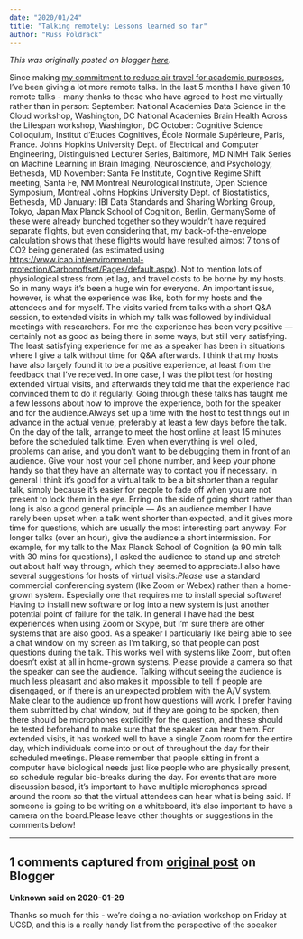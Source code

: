 ```yaml
---
date: "2020/01/24"
title: "Talking remotely: Lessons learned so far"
author: "Russ Poldrack"
---
```


*This was originally posted on blogger [here](https://russpoldrack.blogspot.com/2020/01/talking-remotely-lessons-learned-so-far.html)*.

Since making [my commitment to reduce air travel for academic purposes](http://www.russpoldrack.org/2019/06/why-i-will-be-flying-less.html), I’ve been giving a lot more remote talks.  In the last 5 months I have given 10 remote talks - many thanks to those who have agreed to host me virtually rather than in person: September: National Academies Data Science in the Cloud workshop, Washington, DC National Academies Brain Health Across the Lifespan workshop, Washington, DC October: Cognitive Science Colloquium, Institut d'Etudes Cognitives, École Normale Supérieure, Paris, France. Johns Hopkins University Dept. of Electrical and Computer Engineering, Distinguished Lecturer Series, Baltimore, MD NIMH  Talk Series on Machine Learning in Brain Imaging, Neuroscience, and Psychology, Bethesda, MD November: Santa Fe Institute, Cognitive Regime Shift meeting, Santa Fe, NM Montreal Neurological Institute, Open Science Symposium, Montreal Johns Hopkins University Dept. of Biostatistics,  Bethesda, MD January: IBI Data Standards and Sharing Working Group, Tokyo, Japan Max Planck School of Cognition, Berlin, GermanySome of these were already bunched together so they wouldn’t have required separate flights, but even considering that, my back-of-the-envelope calculation shows that these flights would have resulted almost 7 tons of CO2 being generated (as estimated using [https://www.icao.int/environmental-protection/Carbonoffset/Pages/default.aspx](https://www.icao.int/environmental-protection/Carbonoffset/Pages/default.aspx)).  Not to mention lots of physiological stress from jet lag, and travel costs to be borne by my hosts. So in many ways it’s been a huge win for everyone. An important issue, however, is what the experience was like, both for my hosts and the attendees and for myself.  The visits varied from talks with a short Q&A session, to extended visits in which my talk was followed by individual meetings with researchers. For me the experience has been very positive — certainly not as good as being there in some ways, but still very satisfying.  The least satisfying experience for me as a speaker has been in situations where I give a talk without time for Q&A afterwards.  I think that my hosts have also largely found it to be a positive experience, at least from the feedback that I’ve received. In one case, I was the pilot test for hosting extended virtual visits, and afterwards they told me that the experience had convinced them to do it regularly.  Going through these talks has taught me a few lessons about how to improve the experience, both for the speaker and for the audience.Always set up a time with the host to test things out in advance in the actual venue, preferably at least a few days before the talk. On the day of the talk, arrange to meet the host online at least 15 minutes before the scheduled talk time.  Even when everything is well oiled, problems can arise, and you don’t want to be debugging them in front of an audience. Give your host your cell phone number, and keep your phone handy so that they have an alternate way to contact you if necessary.  In general I think it’s good for a virtual talk to be a bit shorter than a regular talk, simply because it’s easier for people to fade off when you are not present to look them in the eye.  Erring on the side of going short rather than long is also a good general principle — As an audience member I have rarely been upset when a talk went shorter than expected, and it gives more time for questions, which are usually the most interesting part anyway. For longer talks (over an hour), give the audience a short intermission.  For example, for my talk to the Max Planck School of Cognition (a 90 min talk with 30 mins for questions), I asked the audience to stand up and stretch out about half way through, which they seemed to appreciate.I also have several suggestions for hosts of virtual visits:*Please* use a standard commercial conferencing system (like Zoom or Webex) rather than a home-grown system. Especially one that requires me to install special software! Having to install new software or log into a new system is just another potential point of failure for the talk. In general I have had the best experiences when using Zoom or Skype, but I’m sure there are other systems that are also good.   As a speaker I particularly like being able to see a chat window on my screen as I’m talking, so that people can post questions during the talk.  This works well with systems like Zoom, but often doesn’t exist at all in home-grown systems.  Please provide a camera so that the speaker can see the audience.  Talking without seeing the audience is much less pleasant and also makes it impossible to tell if people are disengaged, or if there is an unexpected problem with the A/V system.   Make clear to the audience up front how questions will work.  I prefer having them submitted by chat window, but if they are going to be spoken, then there should be microphones explicitly for the question, and these should be tested beforehand to make sure that the speaker can hear them. For extended visits, it has worked well to have a single Zoom room for the entire day, which individuals come into or out of throughout the day for their scheduled meetings.  Please remember that people sitting in front a computer have biological needs just like people who are physically present, so schedule regular bio-breaks during the day. For events that are more discussion based, it's important to have multiple microphones spread around the room so that the virtual attendees can hear what is being said.  If someone is going to be writing on a whiteboard, it's also important to have a camera on the board.Please leave other thoughts or suggestions in the comments below!  

---

## 1 comments captured from [original post](https://russpoldrack.blogspot.com/2020/01/talking-remotely-lessons-learned-so-far.html) on Blogger

**Unknown said on 2020-01-29**

Thanks so much for this - we're doing a no-aviation workshop on Friday at UCSD, and this is a really handy list from the perspective of the speaker<br />

